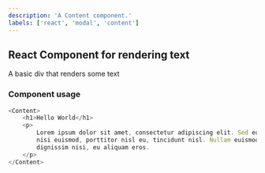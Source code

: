 ```yaml
---
description: 'A Content component.'
labels: ['react', 'modal', 'content']
---
```



## React Component for rendering text

A basic div that renders some text

### Component usage
```js
<Content>
    <h1>Hello World</h1>
    <p>
        Lorem ipsum dolor sit amet, consectetur adipiscing elit. Sed euismod
        nisi euismod, porttitor nisl eu, tincidunt nisl. Nullam euismod
        dignissim nisi, eu aliquam eros.
    </p>
</Content>
```
